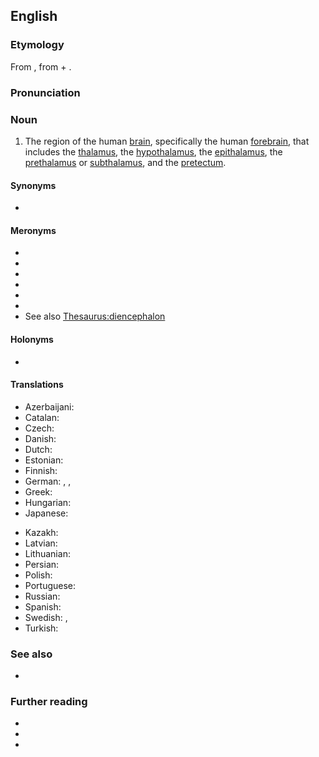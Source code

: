 ==English==

===Etymology===
From {{etyl|NL.|en}}, from {{der|en|grc|διά||through}} + {{m|grc|ἐγκέφαλος||brain}}.

===Pronunciation===
{{IPA|/ˌdaɪənˈsɛfəlɒn/|lang=en}}

===Noun===
{{en-noun|s|diencephala}}

# {{lb|en|neuroanatomy}} The region of the human [[brain]], specifically the human [[forebrain]], that includes the [[thalamus]], the [[hypothalamus]], the [[epithalamus]], the [[prethalamus]] or [[subthalamus]], and the [[pretectum]].

====Synonyms====
* {{l|en|'tweenbrain}}

====Meronyms====
* {{l|en|thalamus}}
* {{l|en|hypothalamus}}
* {{l|en|epithalamus}}
* {{l|en|prethalamus}}
* {{l|en|subthalamus}}
* {{l|en|pretectum}}
* See also [[Thesaurus:diencephalon]]

====Holonyms====
* {{l|en|forebrain}}

====Translations====
{{trans-top|region of the human brain}}
* Azerbaijani: {{t|az|ara beyin}}
* Catalan: {{t|ca|diencèfal|m}}
* Czech: {{t|cs|mezimozek|m}}
* Danish: {{t|da|mellemhjernen}}
* Dutch: {{t|nl|tussenhersen}}
* Estonian: {{t|et|vaheaju}}
* Finnish: {{t+|fi|väliaivot}}
* German: {{t|de|Zwischenhirn}}, {{t+|de|Diencephalon|n}}, {{t|de|Dienzephalon|n}}
* Greek: {{t|el|διεγκέφαλος|m}}
* Hungarian: {{t+|hu|köztiagy}}
* Japanese: {{t|ja|間脳|tr=かんのう, kannō|sc=Jpan}}
{{trans-mid}}
* Kazakh: {{t|kk|аралық ми|sc=Cyrl}}
* Latvian: {{t|lv|starpsmadzenes}}
* Lithuanian: {{t|lt|tarpinės smegenys}}
* Persian: {{t|fa|مغز میانجی|tr=mağz miyânji|sc=fa-Arab}}
* Polish: {{t|pl|międzymózgowie}}
* Portuguese: {{t|pt|diencéfalo|m}}
* Russian: {{t|ru|промежу́точный мозг}}
* Spanish: {{t|es|diencéfalo|m}}
* Swedish: {{t+|sv|mellanhjärna}}, {{t+|sv|diencefalon}}
* Turkish: {{t|tr|ara beyin}}
{{trans-bottom}}

===See also===
* {{pedialite}}

===Further reading===
* {{R:Webster 1913}}
* {{R:Century 1911}}
* {{R:OneLook}}